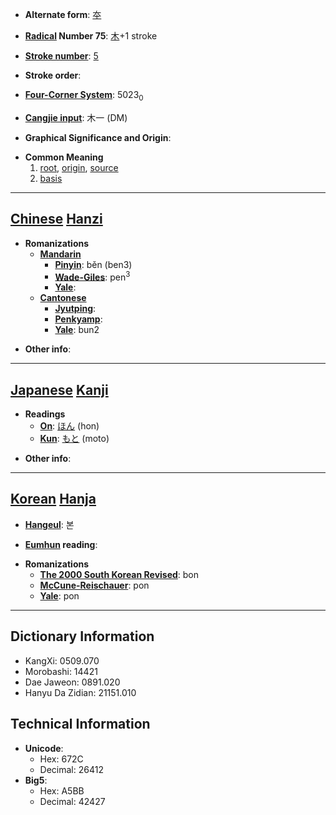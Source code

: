 * '''Alternate form''': [[夲]]

* '''[[Wiktionary:Chinese radical index| Radical]] Number 75''': [[Wiktionary:Chinese radical index 木|木]]+1 stroke

* '''[[Wiktionary:Chinese total strokes index|Stroke number]]''': [[Wiktionary:Chinese total strokes index 5|5]]

* '''Stroke order''': 

* '''[[Wiktionary:Chinese four corner index|Four-Corner System]]''': 5023<sub>0</sub>

* '''[[Wiktionary:Chinese Cangjie index|Cangjie input]]''': 木一 (DM)

* '''Graphical Significance and Origin''': 

* '''Common Meaning'''
*#[[root]], [[origin]], [[source]]
*# [[basis]]


----

== [[Chinese]] [[Hanzi]] ==

* '''Romanizations'''
** '''[[Mandarin]]'''
*** '''[[Pinyin]]''': běn (ben3)
*** '''[[Wade-Giles]]''': pen<sup>3</sup>
*** '''[[Yale]]''': 
** '''[[Cantonese]]'''
*** '''[[Jyutping]]''':
*** '''[[Penkyamp]]''': 
*** '''[[Yale]]''': bun2

* '''Other info''': 

----

== [[Japanese]] [[Kanji]] ==

* '''Readings'''
** '''[[On]]''': [[ほん]] (hon)
** '''[[Kun]]''': [[もと]] (moto)

* '''Other info''':  

----

== [[Korean]] [[Hanja]] ==

* '''[[Hangeul]]''': 본

* '''[[Eumhun]] reading''': 

* '''Romanizations'''
** '''[[The 2000 South Korean Revised Romanization|The 2000 South Korean Revised]]''': bon
** '''[[McCune-Reischauer]]''': pon
** '''[[Yale]]''': pon

----

== Dictionary Information ==

* KangXi: 0509.070
* Morobashi: 14421
* Dae Jaweon: 0891.020
* Hanyu Da Zidian: 21151.010

== Technical Information ==

* '''Unicode''':
** Hex: 672C
** Decimal: 26412
* '''Big5''':
** Hex: A5BB
** Decimal: 42427